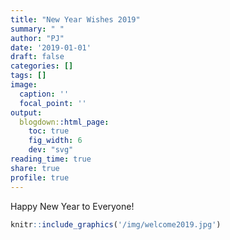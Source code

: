 ```yaml
---
title: "New Year Wishes 2019"
summary: " "
author: "PJ"
date: '2019-01-01'
draft: false
categories: []
tags: []
image:
  caption: ''
  focal_point: ''
output:
  blogdown::html_page:
    toc: true
    fig_width: 6
    dev: "svg"
reading_time: true
share: true
profile: true
---
```


Happy New Year to Everyone!

```r
knitr::include_graphics('/img/welcome2019.jpg')
```


